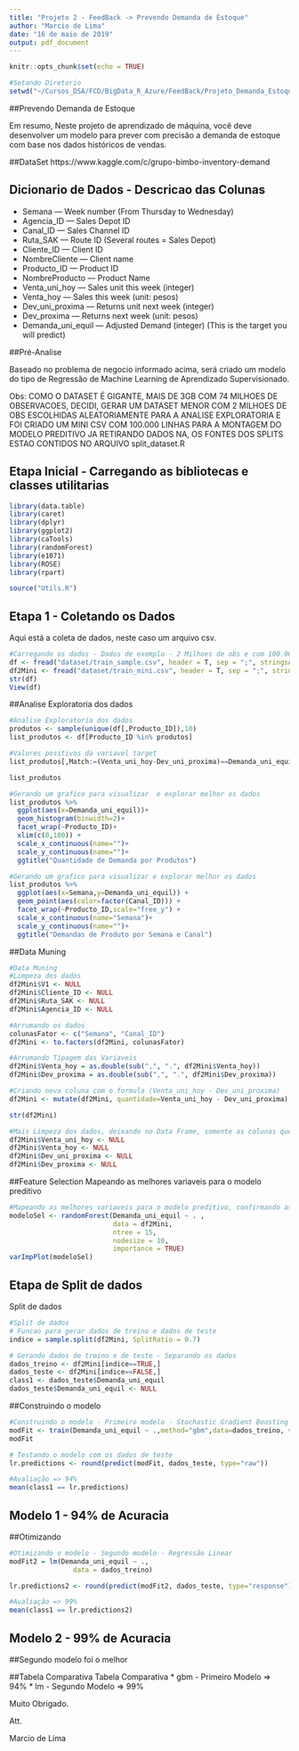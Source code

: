 ```yaml
---
title: "Projeto 2 - FeedBack -> Prevendo Demanda de Estoque"
author: "Marcio de Lima"
date: "16 de maio de 2019"
output: pdf_document
---
```


```r
knitr::opts_chunk$set(echo = TRUE)

#Setando Diretorio
setwd("~/Cursos_DSA/FCD/BigData_R_Azure/FeedBack/Projeto_Demanda_Estoque")

```

##Prevendo Demanda de Estoque

Em resumo, Neste projeto de aprendizado de máquina, você deve desenvolver um modelo para prever com precisão a demanda de estoque com base nos dados históricos de vendas.

##DataSet
https://www.kaggle.com/c/grupo-bimbo-inventory-demand

## Dicionario de Dados - Descricao das Colunas
 * Semana — Week number (From Thursday to Wednesday)
 * Agencia_ID — Sales Depot ID
 * Canal_ID — Sales Channel ID
 * Ruta_SAK — Route ID (Several routes = Sales Depot)
 * Cliente_ID — Client ID
 * NombreCliente — Client name
 * Producto_ID — Product ID
 * NombreProducto — Product Name
 * Venta_uni_hoy — Sales unit this week (integer) 
 * Venta_hoy — Sales this week (unit: pesos)
 * Dev_uni_proxima — Returns unit next week (integer)
 * Dev_proxima — Returns next week (unit: pesos)
 * Demanda_uni_equil — Adjusted Demand (integer) (This is the target you will predict)

##Pré-Analise

Baseado no problema de negocio informado acima, será criado um modelo do tipo de Regressão de Machine Learning de Aprendizado Supervisionado.

Obs: COMO O DATASET É GIGANTE, MAIS DE 3GB COM 74 MILHOES DE OBSERVACOES, DECIDI, GERAR UM DATASET MENOR COM 2 MILHOES DE OBS ESCOLHIDAS ALEATORIAMENTE PARA A ANALISE EXPLORATORIA E FOI CRIADO UM MINI CSV COM 100.000 LINHAS PARA A MONTAGEM DO MODELO PREDITIVO JA RETIRANDO DADOS NA, OS FONTES DOS SPLITS ESTAO CONTIDOS NO ARQUIVO split_dataset.R 

## Etapa Inicial - Carregando as bibliotecas e classes utilitarias
```r
library(data.table)
library(caret)
library(dplyr)
library(ggplot2)
library(caTools)
library(randomForest)
library(e1071)
library(ROSE)
library(rpart)

source("Utils.R")

```

## Etapa 1 - Coletando os Dados

Aqui está a coleta de dados, neste caso um arquivo csv.

```r
#Carregando os dados - Dados de exemplo - 2 Milhoes de obs e com 100.000 linhas
df <- fread("dataset/train_sample.csv", header = T, sep = ";", stringsAsFactors = FALSE)
df2Mini <- fread("dataset/train_mini.csv", header = T, sep = ";", stringsAsFactors = FALSE)
str(df)
View(df)

```

##Analise Exploratoria dos dados

```r
#Analise Exploratoria dos dados
produtos <- sample(unique(df[,Producto_ID]),10)
list_produtos <- df[Producto_ID %in% produtos]

#Valores positivos da variavel target
list_produtos[,Match:=(Venta_uni_hoy-Dev_uni_proxima)==Demanda_uni_equil]

list_produtos

#Gerando um grafico para visualizar  e explorar melhor os dados
list_produtos %>% 
  ggplot(aes(x=Demanda_uni_equil))+
  geom_histogram(binwidth=2)+
  facet_wrap(~Producto_ID)+
  xlim(c(0,100)) +
  scale_x_continuous(name="")+
  scale_y_continuous(name="")+
  ggtitle("Quantidade de Demanda por Produtos")

#Gerando um grafico para visualizar e explorar melhor os dados
list_produtos %>% 
  ggplot(aes(x=Semana,y=Demanda_uni_equil)) + 
  geom_point(aes(color=factor(Canal_ID))) + 
  facet_wrap(~Producto_ID,scale="free_y") + 
  scale_x_continuous(name="Semana")+
  scale_y_continuous(name="")+
  ggtitle("Demandas de Produto por Semana e Canal")

```

##Data Muning

```r
#Data Muning
#Limpeza dos dados
df2Mini$V1 <- NULL
df2Mini$Cliente_ID <- NULL
df2Mini$Ruta_SAK <- NULL
df2Mini$Agencia_ID <- NULL

#Arrumando os dados
colunasFator <- c("Semana", "Canal_ID")
df2Mini <- to.factors(df2Mini, colunasFator)

#Arrumando Tipagem das Variaveis
df2Mini$Venta_hoy = as.double(sub(",", ".", df2Mini$Venta_hoy))
df2Mini$Dev_proxima = as.double(sub(",", ".", df2Mini$Dev_proxima)) 

#Criando nova coluna com o formula (Venta_uni_hoy - Dev_uni_proxima)
df2Mini <- mutate(df2Mini, quantidade=Venta_uni_hoy - Dev_uni_proxima)

str(df2Mini)

#Mais Limpeza dos dados, deixando no Data Frame, somente as colunas que fazem mais sentido
df2Mini$Venta_uni_hoy <- NULL
df2Mini$Venta_hoy <- NULL
df2Mini$Dev_uni_proxima <- NULL
df2Mini$Dev_proxima <- NULL

```

##Feature Selection
Mapeando as melhores variaveis para o modelo preditivo
```r

#Mapeando as melhores variaveis para o modelo preditivo, confirmando as variaveis
modeloSel <- randomForest(Demanda_uni_equil ~ . , 
                          data = df2Mini, 
                          ntree = 15, 
                          nodesize = 10,
                          importance = TRUE)
varImpPlot(modeloSel)

```

## Etapa de Split de dados
Split de dados
```r

#Split de dados
# Funcao para gerar dados de treino e dados de teste
indice = sample.split(df2Mini, SplitRatio = 0.7)

# Gerando dados de treino e de teste - Separando os dados
dados_treino <- df2Mini[indice==TRUE,]
dados_teste <- df2Mini[indice==FALSE,]
class1 <- dados_teste$Demanda_uni_equil
dados_teste$Demanda_uni_equil <- NULL
```

##Construindo o modelo
```r

#Construindo o modelo - Primeiro modelo - Stochastic Gradient Boosting
modFit <- train(Demanda_uni_equil ~ .,method="gbm",data=dados_treino, verbose=FALSE)
modFit

# Testando o modelo com os dados de teste
lr.predictions <- round(predict(modFit, dados_teste, type="raw"))

#Avaliação => 94%
mean(class1 == lr.predictions) 
```
## Modelo 1 - 94% de Acuracia

##Otimizando
```r
#Otimizando o modelo - Segundo modelo - Regressão Linear
modFit2 = lm(Demanda_uni_equil ~ ., 
                data = dados_treino) 

lr.predictions2 <- round(predict(modFit2, dados_teste, type="response"))

#Avaliação => 99%
mean(class1 == lr.predictions2) 
```
## Modelo 2 - 99% de Acuracia

##Segundo modelo foi o melhor

##Tabela Comparativa
Tabela Comparativa 
* gbm - Primeiro Modelo           => 94%
* lm  - Segundo Modelo            => 99%
 
Muito Obrigado. 

Att.

Marcio de Lima

